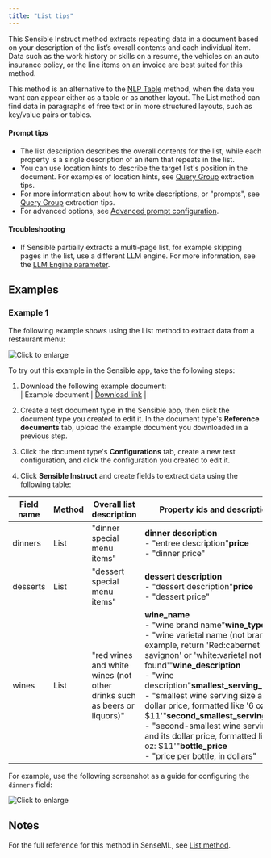 ```yaml
---
title: "List tips"
---
```


This Sensible Instruct method extracts repeating data in a document based on your description of the list’s overall contents and each individual item. Data such as the work history or skills on a resume, the vehicles on an auto insurance policy, or the line items on an invoice are best suited for this method. 

This method is an alternative to the [NLP Table](/llm-based-extractions/prompt-tips/table-tips) method, when the data you want can appear either as a table or as another layout. The List method can find data in paragraphs of free text or in more structured layouts, such as key/value pairs or tables. 

#### Prompt tips

* The list description describes the overall contents for the list, while each property is a single description of an item that repeats in the list.
* You can use location hints to describe the target list's position in the document. For examples of location hints, see [Query Group](/llm-based-extractions/prompt-tips/query-group-tips) extraction tips.
* For more information about how to write descriptions, or "prompts", see [Query Group](/llm-based-extractions/prompt-tips/query-group-tips) extraction tips.
* For advanced options, see [Advanced prompt configuration](/llm-based-extractions/prompt).

#### Troubleshooting

* If Sensible partially extracts a multi-page list, for example skipping pages in the list, use a different LLM engine. For more information, see the [LLM Engine parameter](/senseml-reference/llm-based-methods/list#parameters).

## Examples

### Example 1

The following example shows using the List method to extract data from a restaurant menu:

![Click to enlarge](/images/list_instruct.png)

To try out this example in the Sensible app, take the following steps: 

1. Download the following example document:  
| Example document | [Download link](https://raw.githubusercontent.com/sensible-hq/sensible-docs/main/readme-sync/assets/v0/pdfs/list.pdf) |  

2. Create a test document type in the Sensible app, then click the document type you created to edit it. In the document type's **Reference documents** tab, upload the example document you downloaded in a previous step.
3. Click the document type's **Configurations** tab, create a new test configuration, and click the configuration you created to edit it.
4. Click **Sensible Instruct** and create fields to extract data using the following table:

| Field name | Method | Overall list description                                                | Property ids and descriptions                                                                                                                                                                                                                                                                                                                                                                                                                                                                           |
| ---------- | ------ | ----------------------------------------------------------------------- | ------------------------------------------------------------------------------------------------------------------------------------------------------------------------------------------------------------------------------------------------------------------------------------------------------------------------------------------------------------------------------------------------------------------------------------------------------------------------------------------------------- |
| dinners    | List   | "dinner special menu items"                                             | **dinner description** <br/>\- "entree description"**price** <br/>\- "dinner price"                                                                                                                                                                                                                                                                                                                                                                                                                               |
| desserts   | List   | "dessert special menu items"                                            | **dessert description** <br/>\- "dessert description"**price** <br/>\- "dessert price"                                                                                                                                                                                                                                                                                                                                                                                                                            |
| wines      | List   | "red wines and white wines (not other drinks such as beers or liquors)" | **wine\_name** <br/>\- "wine brand name"**wine\_type** <br/>\- "wine varietal name (not brand), for example, return 'Red:cabernet savignon' or 'white:varietal not found'"**wine\_description** <br/>\- "wine description"**smallest\_serving\_price** <br/>\- "smallest wine serving size and its dollar price, formatted like '6 oz: $11'"**second\_smallest\_serving\_price** <br/>\- "second-smallest wine serving size and its dollar price, formatted like '6 oz: $11'"**bottle\_price** <br/>\- "price per bottle, in dollars" |

For example, use the following screenshot as a guide for configuring the `dinners` field:

![Click to enlarge](/images/list_instruct_2.png)

## Notes

For the full reference for this method in SenseML, see [List method](/senseml-reference/llm-based-methods/list).